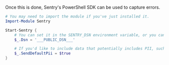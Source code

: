 Once this is done, Sentry's PowerShell SDK can be used to capture errors.


```powershell
# You may need to import the module if you've just installed it.
Import-Module Sentry

Start-Sentry {
    # You can set it in the SENTRY_DSN environment variable, or you can set it in code here.
    $_.Dsn = '___PUBLIC_DSN___'

    # If you'd like to include data that potentially includes PII, such as Machine Name
    $_.SendDefaultPii = $true
}
```
